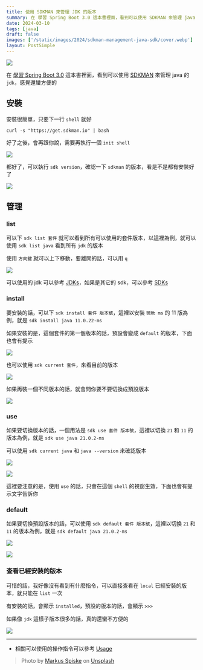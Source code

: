```yaml
---
title: 使用 SDKMAN 來管理 JDK 的版本
summary: 在 學習 Spring Boot 3.0 這本書裡面，看到可以使用 SDKMAN 來管理 java 的 jdk，感覺還蠻方便的
date: 2024-03-10
tags: [java]
draft: false
images: ['/static/images/2024/sdkman-management-java-sdk/cover.webp']
layout: PostSimple
---
```


![](/static/images/2024/sdkman-management-java-sdk/cover.webp)

在 [學習 Spring Boot 3.0](https://www.tenlong.com.tw/products/9787302646518?list_name=srh) 這本書裡面，看到可以使用 [SDKMAN](https://sdkman.io) 來管理 java 的 `jdk`，感覺還蠻方便的

## 安裝

安裝很簡單，只要下一行 `shell` 就好

```shell
curl -s "https://get.sdkman.io" | bash
```

好了之後，會再跟你說，需要再執行一個 `init shell`

![](/static/images/2024/sdkman-management-java-sdk/01.webp)

都好了，可以執行 `sdk version`，確認一下 `sdkman` 的版本，看是不是都有安裝好了

![](/static/images/2024/sdkman-management-java-sdk/02.webp)

## 管理

### list

可以下 `sdk list 套件` 就可以看到所有可以使用的套件版本，以這裡為例，就可以使用 `sdk list java` 看到所有 `jdk` 的版本

使用 `方向鍵` 就可以上下移動，要離開的話，可以用 `q`

![](/static/images/2024/sdkman-management-java-sdk/03.webp)

可以使用的 jdk 可以參考 [JDKs](https://sdkman.io/jdks)，如果是其它的 sdk，可以參考 [SDKs](https://sdkman.io/sdks)

### install

要安裝的話，可以下 `sdk install 套件 版本號`，這裡以安裝 `微軟 ms` 的 11 版為例，就是 `sdk install java 11.0.22-ms`

如果安裝的是，這個套件的第一個版本的話，預設會變成 `default` 的版本，下面也會有提示

![](/static/images/2024/sdkman-management-java-sdk/04.webp)

也可以使用 `sdk current 套件`，來看目前的版本

![](/static/images/2024/sdkman-management-java-sdk/05.webp)

如果再裝一個不同版本的話，就會問你要不要切換成預設版本

![](/static/images/2024/sdkman-management-java-sdk/06.webp)

### use

如果要切換版本的話，一個用法是 `sdk use 套件 版本號`，這裡以切換 `21` 和 `11` 的版本為例，就是 `sdk use java 21.0.2-ms`

可以使用 `sdk current java` 和 `java --version` 來確認版本

![](/static/images/2024/sdkman-management-java-sdk/07.webp)

![](/static/images/2024/sdkman-management-java-sdk/08.webp)

這裡要注意的是，使用 `use` 的話，只會在這個 `shell` 的視窗生效，下面也會有提示文字告訴你

### default

如果要切換預設版本的話，可以使用 `sdk default 套件 版本號`，這裡以切換 `21` 和 `11` 的版本為例，就是 `sdk default java 21.0.2-ms`

![](/static/images/2024/sdkman-management-java-sdk/09.webp)

![](/static/images/2024/sdkman-management-java-sdk/10.webp)

### 查看已經安裝的版本

可惜的話，我好像沒有看到有什麼指令，可以直接查看在 `local` 已經安裝的版本，就只能在 `list` 一次

有安裝的話，會顯示 `installed`，預設的版本的話，會顯示 `>>>`

如果像 `jdk` 這樣子版本很多的話，真的還蠻不方便的

![](/static/images/2024/sdkman-management-java-sdk/11.webp)

---

- 相關可以使用的操作指令可以參考 [Usage](https://sdkman.io/usage)

> Photo by [Markus Spiske](https://unsplash.com/@markusspiske?utm_content=creditCopyText&utm_medium=referral&utm_source=unsplash) on [Unsplash](https://unsplash.com/photos/a-close-up-of-a-computer-screen-with-a-keyboard-o-0YxiJUK3s?utm_content=creditCopyText&utm_medium=referral&utm_source=unsplash)
